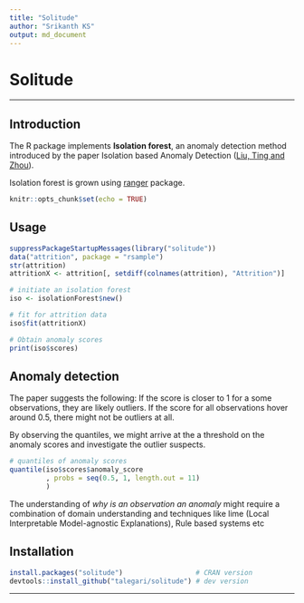 ```yaml
---
title: "Solitude"
author: "Srikanth KS"
output: md_document
---
```


# Solitude

----

## Introduction

The R package implements **Isolation forest**, an anomaly detection method introduced by the paper Isolation based Anomaly Detection ([Liu, Ting and Zhou](https://dl.acm.org/citation.cfm?id=2133363)).

Isolation forest is grown using [ranger](https://cran.r-project.org/package=ranger) package.


```r
knitr::opts_chunk$set(echo = TRUE)
```

## Usage

```r
suppressPackageStartupMessages(library("solitude"))
data("attrition", package = "rsample")
str(attrition)
attritionX <- attrition[, setdiff(colnames(attrition), "Attrition")]
```


```r
# initiate an isolation forest
iso <- isolationForest$new()

# fit for attrition data
iso$fit(attritionX)

# Obtain anomaly scores
print(iso$scores)
```

## Anomaly detection

The paper suggests the following: If the score is closer to 1 for a some observations, they are likely outliers. If the score for all observations hover around 0.5, there might not be outliers at all.

By observing the quantiles, we might arrive at the a threshold on the anomaly scores and investigate the outlier suspects.

```r
# quantiles of anomaly scores
quantile(iso$scores$anomaly_score
         , probs = seq(0.5, 1, length.out = 11)
         )
```

The understanding of *why is an observation an anomaly* might require a combination of domain understanding and techniques like lime (Local Interpretable Model-agnostic Explanations), Rule based systems etc

## Installation

```r
install.packages("solitude")                  # CRAN version
devtools::install_github("talegari/solitude") # dev version
```

----
